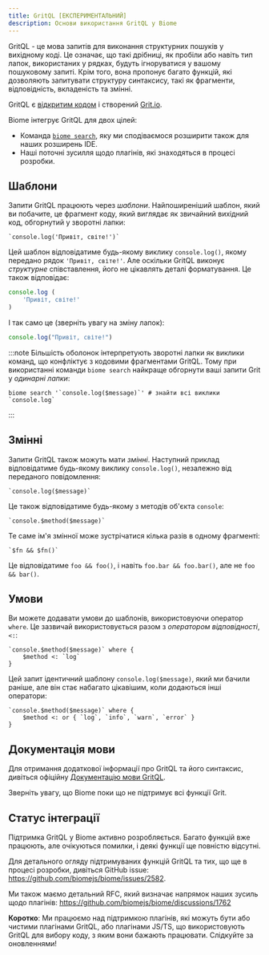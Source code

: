 ```yaml
---
title: GritQL [ЕКСПЕРИМЕНТАЛЬНИЙ]
description: Основи використання GritQL у Biome
---
```


GritQL - це мова запитів для виконання структурних пошуків у вихідному коді.
Це означає, що такі дрібниці, як пробіли або навіть тип лапок, використаних у
рядках, будуть ігноруватися у вашому пошуковому запиті. Крім того, вона пропонує
багато функцій, які дозволяють запитувати структуру синтаксису, такі як фрагменти,
відповідність, вкладеність та змінні.

GritQL є [відкритим кодом](https://github.com/getgrit/gritql/) і створений [Grit.io](https://grit.io/).

Biome інтегрує GritQL для двох цілей:

- Команда [`biome search`](/reference/cli/#biome-search), яку ми сподіваємося
    розширити також для наших розширень IDE.
- Наші поточні зусилля щодо плагінів, які знаходяться в процесі розробки.

## Шаблони

Запити GritQL працюють через _шаблони_. Найпоширеніший шаблон, який ви побачите,
це фрагмент коду, який виглядає як звичайний вихідний код, обгорнутий у зворотні лапки:

```grit
`console.log('Привіт, світе!')`
```

Цей шаблон відповідатиме будь-якому виклику `console.log()`, якому передано рядок
`'Привіт, світе!'`. Але оскільки GritQL виконує _структурне_ співставлення, його не цікавлять деталі форматування. Це також відповідає:

```js
console.log (
    'Привіт, світе!'
)
```

І так само це (зверніть увагу на зміну лапок):

```js
console.log("Привіт, світе!")
```

:::note
Більшість оболонок інтерпретують зворотні лапки як виклики команд, що конфліктує
з кодовими фрагментами GritQL. Тому при використанні команди `biome search` найкраще
обгорнути ваші запити Grit у _одинарні лапки_:

```shell
biome search '`console.log($message)`' # знайти всі виклики `console.log`
```
:::

## Змінні

Запити GritQL також можуть мати _змінні_. Наступний приклад відповідатиме будь-якому виклику
`console.log()`, незалежно від переданого повідомлення:

```grit
`console.log($message)`
```

Це також відповідатиме будь-якому з методів об'єкта `console`:

```grit
`console.$method($message)`
```

Те саме ім'я змінної може зустрічатися кілька разів в одному фрагменті:

```grit
`$fn && $fn()`
```

Це відповідатиме `foo && foo()`, і навіть `foo.bar && foo.bar()`, але не
`foo && bar()`.

## Умови

Ви можете додавати умови до шаблонів, використовуючи оператор `where`. Це
зазвичай використовується разом з _оператором відповідності_, `<:`:

```grit
`console.$method($message)` where {
    $method <: `log`
}
```

Цей запит ідентичний шаблону `console.log($message)`, який ми бачили раніше,
але він стає набагато цікавішим, коли додаються інші оператори:

```grit
`console.$method($message)` where {
    $method <: or { `log`, `info`, `warn`, `error` }
}
```

## Документація мови

Для отримання додаткової інформації про GritQL та його синтаксис, дивіться офіційну
[Документацію мови GritQL](https://docs.grit.io/language/overview).

Зверніть увагу, що Biome поки що не підтримує всі функції Grit.

## Статус інтеграції

Підтримка GritQL у Biome активно розробляється. Багато функцій вже працюють,
але очікуються помилки, і деякі функції ще повністю відсутні.

Для детального огляду підтримуваних функцій GritQL та тих, що ще в процесі розробки,
дивіться GitHub issue:
https://github.com/biomejs/biome/issues/2582.

Ми також маємо детальний RFC, який визначає напрямок наших зусиль щодо плагінів:
https://github.com/biomejs/biome/discussions/1762

**Коротко**: Ми працюємо над підтримкою плагінів, які можуть бути або чистими плагінами GritQL,
або плагінами JS/TS, що використовують GritQL для вибору коду, з яким вони бажають працювати. Слідкуйте за оновленнями!
